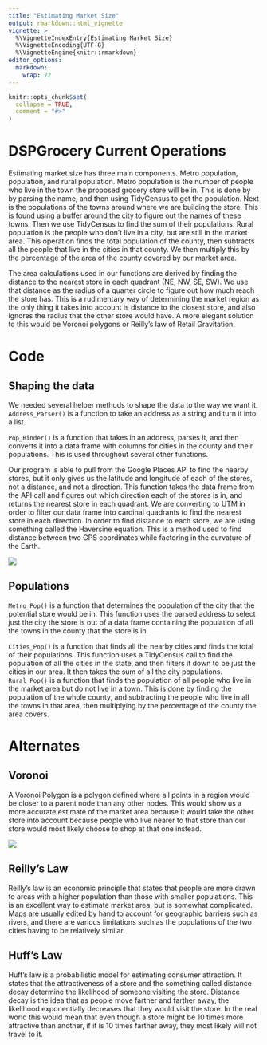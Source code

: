 ```yaml
---
title: "Estimating Market Size"
output: rmarkdown::html_vignette
vignette: >
  %\VignetteIndexEntry{Estimating Market Size}
  %\VignetteEncoding{UTF-8}
  %\VignetteEngine{knitr::rmarkdown}
editor_options: 
  markdown: 
    wrap: 72
---
```


```r
knitr::opts_chunk$set(
  collapse = TRUE,
  comment = "#>"
)
```

# DSPGrocery Current Operations

Estimating market size has three main components. Metro population,
population, and rural population. Metro population is the number of
people who live in the town the proposed grocery store will be in. This
is done by by parsing the name, and then using TidyCensus to get the
population. Next is the populations of the towns around where we are
building the store. This is found using a buffer around the city to
figure out the names of these towns. Then we use TidyCensus to find the
sum of their populations. Rural population is the people who don't live
in a city, but are still in the market area. This operation finds the
total population of the county, then subtracts all the people that live
in the cities in that county. We then multiply this by the percentage of
the area of the county covered by our market area.

The area calculations used in our functions are derived by finding the
distance to the nearest store in each quadrant (NE, NW, SE, SW). We use
that distance as the radius of a quarter circle to figure out how much
reach the store has. This is a rudimentary way of determining the market
region as the only thing it takes into account is distance to the
closest store, and also ignores the radius that the other store would
have. A more elegant solution to this would be Voronoi polygons or
Reilly's law of Retail Gravitation.

# Code

## Shaping the data

We needed several helper methods to shape the data to the way we want
it. `Address_Parser()` is a function to take an address as a string and
turn it into a list.

`Pop_Binder()` is a function that takes in an address, parses it, and then
converts it into a data frame with columns for cities in the county and
their populations. This is used throughout several other functions.

Our program is able to pull from the Google Places API to find the
nearby stores, but it only gives us the latitude and longitude of each
of the stores, not a distance, and not a direction. This function takes
the data frame from the API call and figures out which direction each of
the stores is in, and returns the nearest store in each quadrant. We are
converting to UTM in order to filter our data frame into cardinal
quadrants to find the nearest store in each direction. In order to find
distance to each store, we are using something called the Haversine
equation. This is a method used to find distance between two GPS
coordinates while factoring in the curvature of the Earth.

![](images/Law-of-haversines.png)

## Populations

`Metro_Pop()` is a function that determines the population of the city that
the potential store would be in. This function uses the parsed address
to select just the city the store is out of a data frame containing the
population of all the towns in the county that the store is in.

`Cities_Pop()` is a function that finds all the nearby cities and finds the
total of their populations. This function uses a TidyCensus call to find
the population of all the cities in the state, and then filters it down
to be just the cities in our area. It then takes the sum of all the city
populations.
`Rural_Pop()` is a function that finds the population of all people who live
in the market area but do not live in a town. This is done by finding
the population of the whole county, and subtracting the people who live
in all the towns in that area, then multiplying by the percentage of the
county the area covers.

# Alternates

## Voronoi

A Voronoi Polygon is a polygon defined where all points in a region
would be closer to a parent node than any other nodes. This would show
us a more accurate estimate of the market area because it would take the
other store into account because people who live nearer to that store
than our store would most likely choose to shop at that one instead.

![](https://i.stack.imgur.com/bJs12.png)

## Reilly's Law

Reilly's law is an economic principle that states that people are more
drawn to areas with a higher population than those with smaller
populations. This is an excellent way to estimate market area, but is
somewhat complicated. Maps are usually edited by hand to account for
geographic barriers such as rivers, and there are various limitations
such as the populations of the two cities having to be relatively
similar.

## Huff's Law

Huff's law is a probabilistic model for estimating consumer attraction.
It states that the attractiveness of a store and the something called
distance decay determine the likelihood of someone visiting the store.
Distance decay is the idea that as people move farther and farther away,
the likelihood exponentially decreases that they would visit the store.
In the real world this would mean that even though a store might be 10
times more attractive than another, if it is 10 times farther away, they
most likely will not travel to it.
